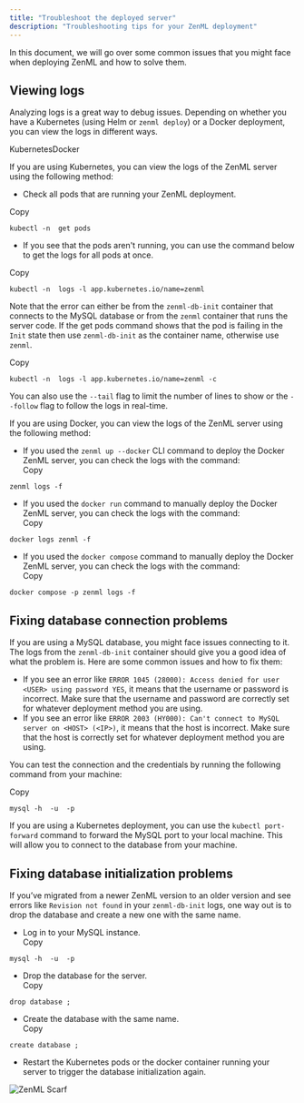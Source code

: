 ```yaml
---
title: "Troubleshoot the deployed server"
description: "Troubleshooting tips for your ZenML deployment"
---
```


In this document, we will go over some common issues that you might face when deploying ZenML and how to solve them.

## Viewing logs

Analyzing logs is a great way to debug issues. Depending on whether you have a Kubernetes (using Helm or `zenml deploy`) or a Docker deployment, you can view the logs in different ways.

KubernetesDocker

If you are using Kubernetes, you can view the logs of the ZenML server using the following method:

* Check all pods that are running your ZenML deployment.

Copy

```
kubectl -n  get pods
```

* If you see that the pods aren't running, you can use the command below to get the logs for all pods at once.

Copy

```
kubectl -n  logs -l app.kubernetes.io/name=zenml
```

Note that the error can either be from the `zenml-db-init` container that connects to the MySQL database or from the `zenml` container that runs the server code. If the get pods command shows that the pod is failing in the `Init` state then use `zenml-db-init` as the container name, otherwise use `zenml`.

Copy

```
kubectl -n  logs -l app.kubernetes.io/name=zenml -c 
```

You can also use the `--tail` flag to limit the number of lines to show or the `--follow` flag to follow the logs in real-time.

If you are using Docker, you can view the logs of the ZenML server using the following method:

* If you used the `zenml up --docker` CLI command to deploy the Docker ZenML server, you can check the logs with the command:  
Copy  
```  
zenml logs -f  
```
* If you used the `docker run` command to manually deploy the Docker ZenML server, you can check the logs with the command:  
Copy  
```  
docker logs zenml -f  
```
* If you used the `docker compose` command to manually deploy the Docker ZenML server, you can check the logs with the command:  
Copy  
```  
docker compose -p zenml logs -f  
```

## Fixing database connection problems

If you are using a MySQL database, you might face issues connecting to it. The logs from the `zenml-db-init` container should give you a good idea of what the problem is. Here are some common issues and how to fix them:

* If you see an error like `ERROR 1045 (28000): Access denied for user <USER> using password YES`, it means that the username or password is incorrect. Make sure that the username and password are correctly set for whatever deployment method you are using.
* If you see an error like `ERROR 2003 (HY000): Can't connect to MySQL server on <HOST> (<IP>)`, it means that the host is incorrect. Make sure that the host is correctly set for whatever deployment method you are using.

You can test the connection and the credentials by running the following command from your machine:

Copy

```
mysql -h  -u  -p
```

If you are using a Kubernetes deployment, you can use the `kubectl port-forward` command to forward the MySQL port to your local machine. This will allow you to connect to the database from your machine.

## Fixing database initialization problems

If you’ve migrated from a newer ZenML version to an older version and see errors like `Revision not found` in your `zenml-db-init` logs, one way out is to drop the database and create a new one with the same name.

* Log in to your MySQL instance.  
Copy  
```  
mysql -h  -u  -p  
```
* Drop the database for the server.  
Copy  
```  
drop database ;  
```
* Create the database with the same name.  
Copy  
```  
create database ;  
```
* Restart the Kubernetes pods or the docker container running your server to trigger the database initialization again.

![ZenML Scarf](/images/getting-started/deploying-zenml/manage-the-deployed-services)